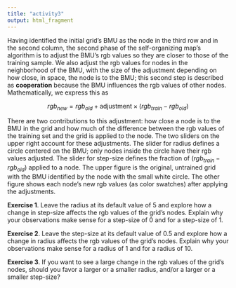 ```yaml
---
title: "activity3"
output: html_fragment
---
```


Having identified the initial grid's BMU as the node in the third row and in the second column, the second phase of the self-organizing map's algorithm is to adjust the BMU's rgb values so they are closer to those of the training sample. We also adjust the rgb values for nodes in the neighborhood of the BMU, with the size of the adjustment depending on how close, in space, the node is to the BMU; this second step is described as **cooperation** because the BMU influences the rgb values of other nodes. Mathematically, we express this as

$${rgb}_{new} = {rgb}_{old} + \text{adjustment} \times  ({rgb}_{train} - {rgb}_{old})$$ 

There are two contributions to this adjustment: how close a node is to the BMU in the grid and how much of the difference between the rgb values of the training set and the grid is applied to the node. The two sliders on the upper right account for these adjustments. The slider for radius defines a circle centered on the BMU; only nodes inside the circle have their rgb values adjusted. The slider for step-size defines the fraction of $({rgb}_{train} - {rgb}_{old})$ applied to a node. The upper figure is the original, untrained grid with the BMU identified by the node with the small white circle. The other figure shows each node's new rgb values (as color swatches) after applying the adjustments.

**Exercise 1**. Leave the radius at its default value of 5 and explore how a change in step-size affects the rgb values of the grid's nodes. Explain why your observations make sense for a step-size of 0 and for a step-size of 1.

**Exercise 2**. Leave the step-size at its default value of 0.5 and explore how a change in radius affects the rgb values of the grid's nodes. Explain why your observations make sense for a radius of 1 and for a radius of 10.

**Exercise 3**. If you want to see a large change in the rgb values of the grid's nodes, should you favor a larger or a smaller radius, and/or a larger or a smaller step-size?






